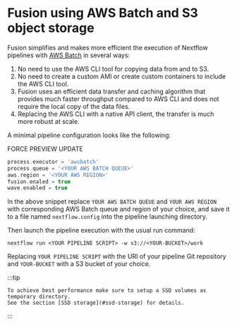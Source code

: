# Fusion using AWS Batch and S3 object storage

Fusion simplifies and makes more efficient the execution of Nextflow pipelines with [AWS Batch](https://aws.amazon.com/batch/) in several ways:

1. No need to use the AWS CLI tool for copying data from and to S3.
2. No need to create a custom AMI or create custom containers to include the AWS CLI tool.
3. Fusion uses an efficient data transfer and caching algorithm that provides much faster throughput compared to AWS CLI and does not require the local copy of the data files.
4. Replacing the AWS CLI with a native API client, the transfer is much more robust at scale.

A minimal pipeline configuration looks like the following:

FORCE PREVIEW UPDATE

```groovy
process.executor = 'awsbatch'
process.queue = '<YOUR AWS BATCH QUEUE>'
aws.region = '<YOUR AWS REGION>'
fusion.enaled = true
wave.enabled = true
```

In the above snippet replace `YOUR AWS BATCH QUEUE` and `YOUR AWS REGION` with corresponding AWS Batch queue and region
of your choice, and save it to a file named `nextflow.config` into the pipeline launching directory.

Then launch the pipeline execution with the usual run command:

```
nextflow run <YOUR PIPELINE SCRIPT> -w s3://<YOUR-BUCKET>/work
```

Replacing `YOUR PIPELINE SCRIPT` with the URI of your pipeline Git repository
and `YOUR-BUCKET` with a S3 bucket of your choice.

:::tip

    To achieve best performance make sure to setup a SSD volumes as temporary directory.
    See the section [SSD storage](#ssd-storage) for details.
:::
